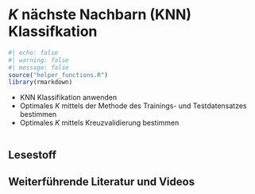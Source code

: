 # $K$ nächste Nachbarn (KNN) Klassifkation {#knn}


```r
#| echo: false
#| warning: false
#| message: false
source("helper_functions.R")
library(rmarkdown)
```


:::{.outcomes}
- KNN Klassifikation anwenden
- Optimales $K$ mittels der Methode des Trainings- und Testdatensatzes bestimmen
- Optimales $K$ mittels Kreuzvalidierung bestimmen
:::


```r

```


## Lesestoff


## Weiterführende Literatur und Videos


